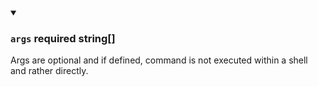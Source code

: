 
<details className="config-field" data-expandable="false" open>
<summary>

### `args` <span class="config-field-required" data-required="false">required</span> <span class="config-field-type">string[]</span> <span class="config-field-default"></span> <span class="config-field-enum"></span>

Args are optional and if defined, command is not executed within a shell
and rather directly.

</summary>



</details>
